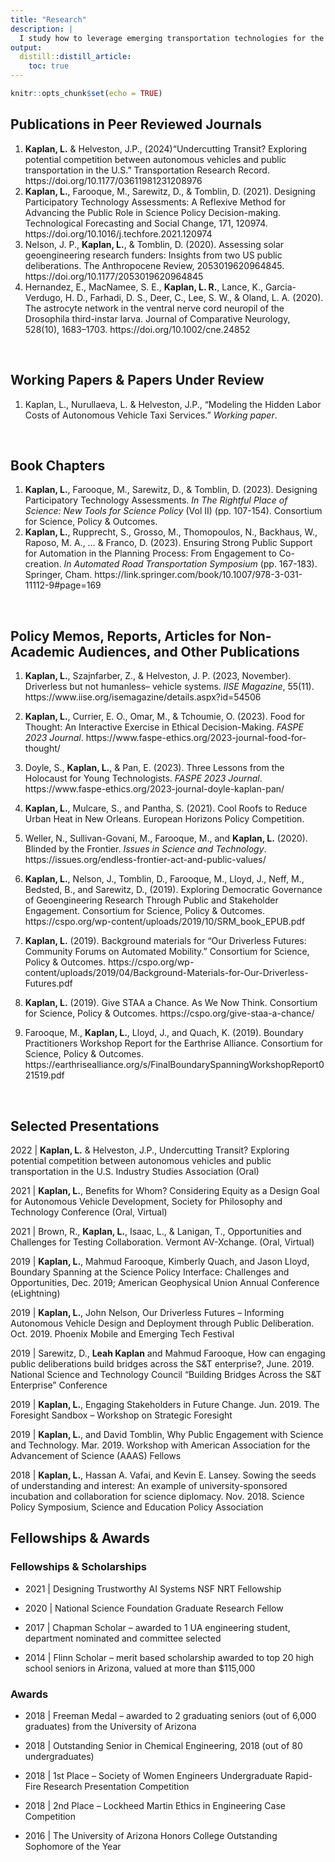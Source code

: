 ```yaml
---
title: "Research"
description: |
  I study how to leverage emerging transportation technologies for the benefit of, rather than detriment to, society.
output:
  distill::distill_article:
    toc: true
---
```


<!-- Remove margin under list items -->
<style>
d-article ol {
    margin-bottom: 5px;
}
</style>

```r
knitr::opts_chunk$set(echo = TRUE)
```

</center>

## Publications in Peer Reviewed Journals 
1. **Kaplan, L.** & Helveston, J.P., (2024)"Undercutting Transit? Exploring potential competition between autonomous vehicles and public transportation in the U.S." Transportation Research Record. https://doi.org/10.1177/03611981231208976
2. **Kaplan, L.**, Farooque, M., Sarewitz, D., & Tomblin, D. (2021). Designing Participatory Technology Assessments: A Reflexive Method for Advancing the Public Role in Science Policy Decision-making. Technological Forecasting and Social Change, 171, 120974. https://doi.org/10.1016/j.techfore.2021.120974
3. Nelson, J. P., **Kaplan, L.**, & Tomblin, D. (2020). Assessing solar geoengineering research funders: Insights from two US public deliberations. The Anthropocene Review, 2053019620964845. https://doi.org/10.1177/2053019620964845
4. Hernandez, E., MacNamee, S. E., **Kaplan, L. R.**, Lance, K., Garcia-Verdugo, H. D., Farhadi, D. S., Deer, C., Lee, S. W., & Oland, L. A. (2020). The astrocyte network in the ventral nerve cord neuropil of the Drosophila third-instar larva. Journal of Comparative Neurology, 528(10), 1683–1703. https://doi.org/10.1002/cne.24852

<br>

## Working Papers & Papers Under Review


1. Kaplan, L., Nurullaeva, L. & Helveston, J.P., "Modeling the Hidden Labor Costs of Autonomous Vehicle Taxi Services." *Working paper*.

<br>

## Book Chapters

1. **Kaplan, L.**, Farooque, M., Sarewitz, D., & Tomblin, D. (2023). Designing Participatory Technology Assessments. *In The Rightful Place of Science: New Tools for Science Policy* (Vol II) (pp. 107-154). Consortium for Science, Policy & Outcomes.
2. **Kaplan, L.**, Rupprecht, S., Grosso, M., Thomopoulos, N., Backhaus, W., Raposo, M. A., ... & Franco, D. (2023). Ensuring Strong Public Support for Automation in the Planning Process: From Engagement to Co-creation. *In Automated Road Transportation Symposium* (pp. 167-183). Springer, Cham. https://link.springer.com/book/10.1007/978-3-031-11112-9#page=169

<br>

## Policy Memos, Reports, Articles for Non-Academic Audiences, and Other Publications

1.	**Kaplan, L.**, Szajnfarber, Z., & Helveston, J. P. (2023, November). Driverless but not humanless– vehicle systems. *IISE Magazine*, 55(11). https://www.iise.org/isemagazine/details.aspx?id=54506

2.	**Kaplan, L.**, Currier, E. O., Omar, M., & Tchoumie, O. (2023). Food for Thought: An Interactive Exercise in Ethical Decision-Making. *FASPE 2023 Journal*. https://www.faspe-ethics.org/2023-journal-food-for-thought/

3.	Doyle, S., **Kaplan, L.**, & Pan, E. (2023). Three Lessons from the Holocaust for Young Technologists. *FASPE 2023 Journal*. https://www.faspe-ethics.org/2023-journal-doyle-kaplan-pan/

4.	**Kaplan, L.**, Mulcare, S., and Pantha, S. (2021). Cool Roofs to Reduce Urban Heat in New Orleans. European Horizons Policy Competition. 

5.	Weller, N., Sullivan-Govani, M., Farooque, M., and **Kaplan, L.** (2020). Blinded by the Frontier. *Issues in Science and Technology*. https://issues.org/endless-frontier-act-and-public-values/

6.	**Kaplan, L.**, Nelson, J., Tomblin, D., Farooque, M., Lloyd, J., Neff, M., Bedsted, B., and Sarewitz, D., (2019). Exploring Democratic Governance of Geoengineering Research Through Public and Stakeholder Engagement. Consortium for Science, Policy & Outcomes.
https://cspo.org/wp-content/uploads/2019/10/SRM_book_EPUB.pdf

7.	**Kaplan, L.** (2019). Background materials for “Our Driverless Futures: Community Forums on Automated Mobility.” Consortium for Science, Policy & Outcomes.
https://cspo.org/wp-content/uploads/2019/04/Background-Materials-for-Our-Driverless-Futures.pdf

5.	**Kaplan, L.** (2019). Give STAA a Chance. As We Now Think. Consortium for Science, Policy & Outcomes. https://cspo.org/give-staa-a-chance/

6.	Farooque, M., **Kaplan, L.**, Lloyd, J., and Quach, K. (2019). Boundary Practitioners Workshop Report for the Earthrise Alliance. Consortium for Science, Policy & Outcomes. https://earthrisealliance.org/s/FinalBoundarySpanningWorkshopReport021519.pdf

<br>

## Selected Presentations
2022 | **Kaplan, L.** & Helveston, J.P., Undercutting Transit? Exploring potential competition between autonomous vehicles and public transportation in the U.S. Industry Studies Association (Oral)

2021 | **Kaplan, L.**, Benefits for Whom? Considering Equity as a Design Goal for Autonomous Vehicle Development, Society for Philosophy and Technology Conference (Oral, Virtual)

2021 |	Brown, R., **Kaplan, L.**, Isaac, L., & Lanigan, T., Opportunities and Challenges for Testing Collaboration. Vermont AV-Xchange. (Oral, Virtual)

2019 |	**Kaplan, L.**, Mahmud Farooque, Kimberly Quach, and Jason Lloyd, Boundary Spanning at the Science Policy Interface: 
Challenges and Opportunities, Dec. 2019; American Geophysical Union Annual Conference (eLightning)

2019 |	**Kaplan, L.**, John Nelson, Our Driverless Futures – Informing Autonomous Vehicle Design and Deployment through Public 
Deliberation. Oct. 2019. Phoenix Mobile and Emerging Tech Festival

2019 |	Sarewitz, D., **Leah Kaplan** and Mahmud Farooque, How can engaging public deliberations build bridges across the S&T enterprise?, June. 2019. National Science and Technology Council “Building Bridges Across the S&T Enterprise” Conference

2019 |	**Kaplan, L.**, Engaging Stakeholders in Future Change. Jun. 2019. The Foresight Sandbox – Workshop on Strategic Foresight

2019 |	**Kaplan, L.**, and David Tomblin, Why Public Engagement with Science and Technology. Mar. 2019. Workshop with American Association for the Advancement of Science (AAAS) Fellows

2018 |	**Kaplan, L.**, Hassan A. Vafai, and Kevin E. Lansey. Sowing the seeds of understanding and interest: An example of university-sponsored incubation and collaboration for science diplomacy. Nov. 2018. Science Policy Symposium, Science and Education Policy Association


## Fellowships & Awards

### Fellowships & Scholarships
* 2021 | Designing Trustworthy AI Systems NSF NRT Fellowship

* 2020 | National Science Foundation Graduate Research Fellow

* 2017 |	Chapman Scholar – awarded to 1 UA engineering student, department nominated and committee selected

* 2014 |	Flinn Scholar – merit based scholarship awarded to top 20 high school seniors in Arizona, valued at more than $115,000

### Awards
* 2018 |	Freeman Medal – awarded to 2 graduating seniors (out of 6,000 graduates) from the University of Arizona

* 2018 |	Outstanding Senior in Chemical Engineering, 2018 (out of 80 undergraduates)

* 2018 |	1st Place – Society of Women Engineers Undergraduate Rapid-Fire Research Presentation Competition

* 2018	| 2nd Place – Lockheed Martin Ethics in Engineering Case Competition	

* 2016 |	The University of Arizona Honors College Outstanding Sophomore of the Year




